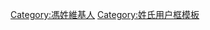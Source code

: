 {{Userbox
  |border-c = Black
  |border-s = 1
  |id-c     = #BBBBBB
  |id-s     = 16
  |id-fc    = #000000
  |info-c   = #EEEEEE
  |info-s   = 10
  |info-fc  = #000000
  |id       = 冯
  |info     = 這個用戶姓[[冯]]。
}}

[[Category:馮姓維基人]]
<noinclude>[[Category:姓氏用户框模板]]</noinclude>